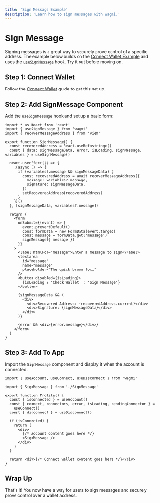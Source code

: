 ```yaml
---
title: 'Sign Message Example'
description: 'Learn how to sign messages with wagmi.'
---
```



# Sign Message

Signing messages is a great way to securely prove control of a specific address. The example below builds on the [Connect Wallet Example](/examples/connect-wallet) and uses the [`useSignMessage`](/react/hooks/useSignMessage) hook. Try it out before moving on.

<SignMessage />

## Step 1: Connect Wallet

Follow the [Connect Wallet](/examples/connect-wallet#step-1-configuring-connectors) guide to get this set up.

## Step 2: Add SignMessage Component

Add the `useSignMessage` hook and set up a basic form:

```tsx
import * as React from 'react'
import { useSignMessage } from 'wagmi'
import { recoverMessageAddress } from 'viem'

export function SignMessage() {
  const recoveredAddress = React.useRef<string>()
  const { data: signMessageData, error, isLoading, signMessage, variables } = useSignMessage()

  React.useEffect(() => {
    ;(async () => {
      if (variables?.message && signMessageData) {
        const recoveredAddress = await recoverMessageAddress({
          message: variables?.message,
          signature: signMessageData,
        })
        setRecoveredAddress(recoveredAddress)
      }
    })()
  }, [signMessageData, variables?.message])

  return (
    <form
      onSubmit={(event) => {
        event.preventDefault()
        const formData = new FormData(event.target)
        const message = formData.get('message')
        signMessage({ message })
      }}
    >
      <label htmlFor="message">Enter a message to sign</label>
      <textarea
        id="message"
        name="message"
        placeholder="The quick brown fox…"
      />
      <button disabled={isLoading}>
        {isLoading ? 'Check Wallet' : 'Sign Message'}
      </button>

      {signMessageData && (
        <div>
          <div>Recovered Address: {recoveredAddress.current}</div>
          <div>Signature: {signMessageData}</div>
        </div>
      )}

      {error && <div>{error.message}</div>}
    </form>
  )
}
```

## Step 3: Add To App

Import the `SignMessage` component and display it when the account is connected.

```tsx
import { useAccount, useConnect, useDisconnect } from 'wagmi'

import { SignMessage } from './SignMessage'

export function Profile() {
  const { isConnected } = useAccount()
  const { connect, connectors, error, isLoading, pendingConnector } =
    useConnect()
  const { disconnect } = useDisconnect()

  if (isConnected) {
    return (
      <div>
        {/* Account content goes here */}
        <SignMessage />
      </div>
    )
  }

  return <div>{/* Connect wallet content goes here */}</div>
}
```

## Wrap Up

That's it! You now have a way for users to sign messages and securely prove control over a wallet address.
